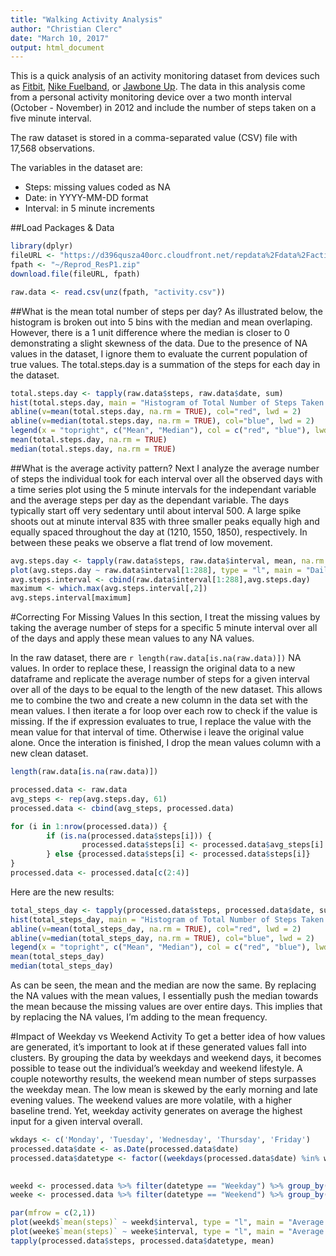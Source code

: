 ```yaml
---
title: "Walking Activity Analysis"
author: "Christian Clerc"
date: "March 10, 2017"
output: html_document
---
```

This is a quick analysis of an activity monitoring dataset from devices such as [Fitbit](www.fitbit.com), [Nike Fuelband](http://www.nike.com/us/en_us/c/nikeplus-fuelband), or [Jawbone Up](https://jawbone.com/up). The data in this analysis come from a personal activity monitoring device over a two month interval (October - November) in 2012 and include the number of steps taken on a five minute interval.

The raw dataset is stored in a comma-separated value (CSV) file with 17,568 observations.

The variables in the dataset are:

* Steps: missing values coded as NA
* Date: in YYYY-MM-DD format           
* Interval: in 5 minute increments


##Load Packages & Data
```r
library(dplyr)
fileURL <- "https://d396qusza40orc.cloudfront.net/repdata%2Fdata%2Factivity.zip"
fpath <- "~/Reprod_ResP1.zip"
download.file(fileURL, fpath)

raw.data <- read.csv(unz(fpath, "activity.csv"))
```

##What is the mean total number of steps per day?
As illustrated below, the histogram is broken out into 5 bins with the median and mean overlaping. However, there is a 1 unit difference where the median is closer to 0 demonstrating a slight skewness of the data. Due to the presence of NA values in the dataset, I ignore them to evaluate the current population of true values. The total.steps.day is a summation of the steps for each day in the dataset.
```r
total.steps.day <- tapply(raw.data$steps, raw.data$date, sum)
hist(total.steps.day, main = "Histogram of Total Number of Steps Taken Each Day", xlab = "Total Steps", ylim = c(0,30))
abline(v=mean(total.steps.day, na.rm = TRUE), col="red", lwd = 2)
abline(v=median(total.steps.day, na.rm = TRUE), col="blue", lwd = 2)
legend(x = "topright", c("Mean", "Median"), col = c("red", "blue"), lwd = c(2,2,2))
mean(total.steps.day, na.rm = TRUE)
median(total.steps.day, na.rm = TRUE)
```

##What is the average activity pattern?
Next I analyze the average number of steps the individual took for each interval over all the observed days with a time series plot using the 5 minute intervals for the independant variable and the average steps per day as the dependant variable. The days typically start off very sedentary until about interval 500. A large spike shoots out at minute interval 835 with three smaller peaks equally high and equally spaced throughout the day at (1210, 1550, 1850), respectively. In between these peaks we observe a flat trend of low movement.
```r
avg.steps.day <- tapply(raw.data$steps, raw.data$interval, mean, na.rm = TRUE)
plot(avg.steps.day ~ raw.data$interval[1:288], type = "l", main = "Daily Average Pattern", xlab = "5 Minute Interval", ylab = "Average Steps Per Day")
avg.steps.interval <- cbind(raw.data$interval[1:288],avg.steps.day)
maximum <- which.max(avg.steps.interval[,2])
avg.steps.interval[maximum]
```

#Correcting For Missing Values
In this section, I treat the missing values by taking the average number of steps for a specific 5 minute interval over all of the days and apply these mean values to any NA values. 

In the raw dataset, there are `r length(raw.data[is.na(raw.data)])` NA values. In order to replace these, I reassign the original data to a new dataframe and replicate the average number of steps for a given interval over all of the days to be equal to the length of the new dataset. This allows me to combine the two and create a new column in the data set with the mean values. I then iterate a for loop over each row to check if the value is missing. If the if expression evaluates to true, I replace the value with the mean value for that interval of time. Otherwise i leave the original value alone. Once the interation is finished, I drop the mean values column with a new clean dataset.

```r
length(raw.data[is.na(raw.data)])

processed.data <- raw.data
avg_steps <- rep(avg.steps.day, 61)
processed.data <- cbind(avg_steps, processed.data)

for (i in 1:nrow(processed.data)) {
        if (is.na(processed.data$steps[i])) {
                processed.data$steps[i] <- processed.data$avg_steps[i]
        } else {processed.data$steps[i] <- processed.data$steps[i]}
}
processed.data <- processed.data[c(2:4)]
```

Here are the new results:
```r
total_steps_day <- tapply(processed.data$steps, processed.data$date, sum)
hist(total_steps_day, main = "Histogram of Total Number of Steps Taken Each Day", xlab = "Total Steps")
abline(v=mean(total_steps_day, na.rm = TRUE), col="red", lwd = 2)
abline(v=median(total_steps_day, na.rm = TRUE), col="blue", lwd = 2)
legend(x = "topright", c("Mean", "Median"), col = c("red", "blue"), lwd = c(2,2,2))
mean(total_steps_day)
median(total_steps_day)
```

As can be seen, the mean and the median are now the same. By replacing the NA values with the mean values, I essentially push the median towards the mean because the missing values are over entire days. This implies that by replacing the NA values, I'm adding to the mean frequency.

#Impact of Weekday vs Weekend Activity
To get a better idea of how values are generated, it's important to look at if these generated values fall into clusters. By grouping the data by weekdays and weekend days, it becomes possible to tease out the individual's weekday and weekend lifestyle. A couple noteworthy results, the weekend mean number of steps surpasses the weekday mean. The low mean is skewed by the early morning and late evening values. The weekend values are more volatile, with a higher baseline trend. Yet, weekday activity generates on average the highest input for a given interval overall.
```r

wkdays <- c('Monday', 'Tuesday', 'Wednesday', 'Thursday', 'Friday')
processed.data$date <- as.Date(processed.data$date)
processed.data$datetype <- factor((weekdays(processed.data$date) %in% wkdays), levels = c(FALSE, TRUE), labels = c('Weekend', 'Weekday'))
      

weekd <- processed.data %>% filter(datetype == "Weekday") %>% group_by(interval) %>% summarize(mean(steps))
weeke <- processed.data %>% filter(datetype == "Weekend") %>% group_by(interval) %>% summarize(mean(steps))

par(mfrow = c(2,1))
plot(weekd$`mean(steps)` ~ weekd$interval, type = "l", main = "Average Weekday Activity Pattern", xlab = "5 Minute Interval", ylab = "Average Steps Per Day", ylim = c(0,250))
plot(weeke$`mean(steps)` ~ weeke$interval, type = "l", main = "Average Weekend Activity Pattern", xlab = "5 Minute Interval", ylab = "Average Steps Per Day", ylim = c(0,250))
tapply(processed.data$steps, processed.data$datetype, mean)
```